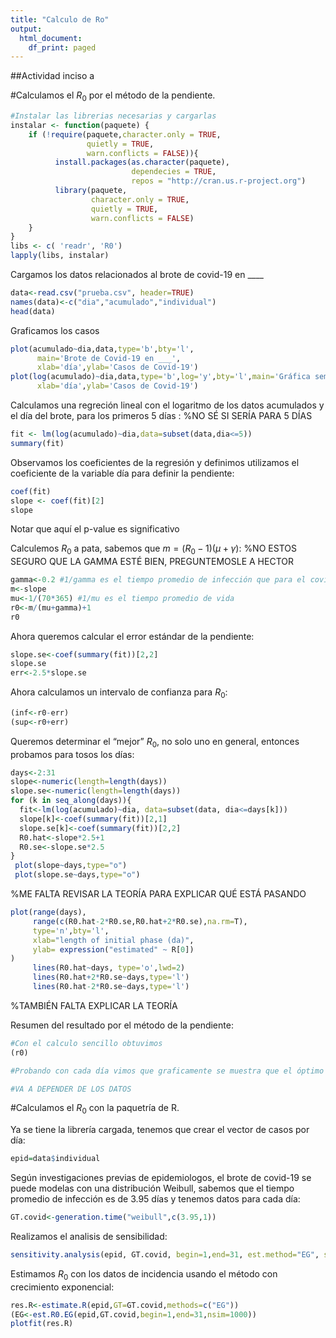 ---
title: "Calculo de Ro"
output:
  html_document:
    df_print: paged
---

##Actividad inciso a

#Calculamos el $R_0$ por el método de la pendiente.


```{r setup, include=FALSE, results=FALSE}
#Instalar las librerias necesarias y cargarlas
instalar <- function(paquete) {
    if (!require(paquete,character.only = TRUE,
                 quietly = TRUE, 
                 warn.conflicts = FALSE)){
          install.packages(as.character(paquete),
                           dependecies = TRUE,
                           repos = "http://cran.us.r-project.org")
          library(paquete,
                  character.only = TRUE, 
                  quietly = TRUE,
                  warn.conflicts = FALSE)
    }
}
libs <- c( 'readr', 'R0') 
lapply(libs, instalar)
```



Cargamos los datos relacionados al brote de covid-19 en ____
```{r}
data<-read.csv("prueba.csv", header=TRUE)
names(data)<-c("dia","acumulado","individual")
head(data)
```

Graficamos los casos

```{r}
plot(acumulado~dia,data,type='b',bty='l',
      main='Brote de Covid-19 en ___',
      xlab='día',ylab='Casos de Covid-19')
plot(log(acumulado)~dia,data,type='b',log='y',bty='l',main='Gráfica semilog de datos acumulados de brote de covid-19 en ___',
      xlab='día',ylab='Casos de Covid-19')
```

Calculamos una regreción lineal con el logaritmo de los datos acumulados y el día del brote, para los primeros 5 días : %NO SÉ SI SERÍA PARA 5 DÍAS

```{r}
fit <- lm(log(acumulado)~dia,data=subset(data,dia<=5))
summary(fit)
```

Observamos los coeficientes de la regresión y definimos utilizamos el coeficiente de la variable día para definir la pendiente:

```{r}
coef(fit)
slope <- coef(fit)[2]
slope
```
Notar que aquí el p-value es significativo

Calculemos $R_0$ a pata, sabemos que $m=(R_0-1)(\mu+\gamma)$: %NO ESTOS SEGURO QUE LA GAMMA ESTÉ BIEN, PREGUNTEMOSLE A HECTOR
```{r}
gamma<-0.2 #1/gamma es el tiempo promedio de infección que para el covid-19 es 3.95 días
m<-slope
mu<-1/(70*365) #1/mu es el tiempo promedio de vida
r0<-m/(mu+gamma)+1
r0
```

Ahora queremos calcular el error estándar de la pendiente:

```{r}
slope.se<-coef(summary(fit))[2,2]
slope.se
err<-2.5*slope.se
```
Ahora calculamos un intervalo de confianza para $R_0$:
```{r}
(inf<-r0-err)
(sup<-r0+err)
```

Queremos determinar el "mejor" $R_0$, no solo uno en general, entonces probamos para tosos los días:

```{r}
days<-2:31
slope<-numeric(length=length(days))
slope.se<-numeric(length=length(days))
for (k in seq_along(days)){
  fit<-lm(log(acumulado)~dia, data=subset(data, dia<=days[k]))
  slope[k]<-coef(summary(fit))[2,1]
  slope.se[k]<-coef(summary(fit))[2,2]
  R0.hat<-slope*2.5+1
  R0.se<-slope.se*2.5
}
 plot(slope~days,type="o")
 plot(slope.se~days,type="o")
```
 %ME FALTA REVISAR LA TEORÍA PARA EXPLICAR QUÉ ESTÁ PASANDO

```{r}
plot(range(days), 
     range(c(R0.hat-2*R0.se,R0.hat+2*R0.se),na.rm=T), 
     type='n',bty='l',
     xlab="length of initial phase (da)",
     ylab= expression("estimated" ~ R[0])
)
     lines(R0.hat~days, type='o',lwd=2)
     lines(R0.hat+2*R0.se~days,type='l')
     lines(R0.hat-2*R0.se~days,type='l')
```
%TAMBIÉN FALTA EXPLICAR LA TEORÍA

Resumen del resultado por el método de la pendiente:


```{r}
#Con el calculo sencillo obtuvimos 
(r0)
```
```{r}
#Probando con cada día vimos que graficamente se muestra que el óptimo es: 

#VA A DEPENDER DE LOS DATOS
```


#Calculamos el $R_0$ con la paquetría de R.

Ya se tiene la librería cargada, tenemos que crear el vector de casos por día:

```{r}
epid=data$individual
```

Según investigaciones previas de epidemiologos, el brote de covid-19 se puede modelas con una distribución Weibull, sabemos que el tiempo promedio de infección es de 3.95 días y tenemos datos para cada día:

```{r}
GT.covid<-generation.time("weibull",c(3.95,1))
```

Realizamos el analisis de sensibilidad:


```{r}
sensitivity.analysis(epid, GT.covid, begin=1,end=31, est.method="EG", sa.type="time")
```

Estimamos $R_0$ con los datos de incidencia usando el método con crecimiento exponencial:

```{r}
res.R<-estimate.R(epid,GT=GT.covid,methods=c("EG"))
(EG<-est.R0.EG(epid,GT.covid,begin=1,end=31,nsim=1000))
plotfit(res.R)
```








